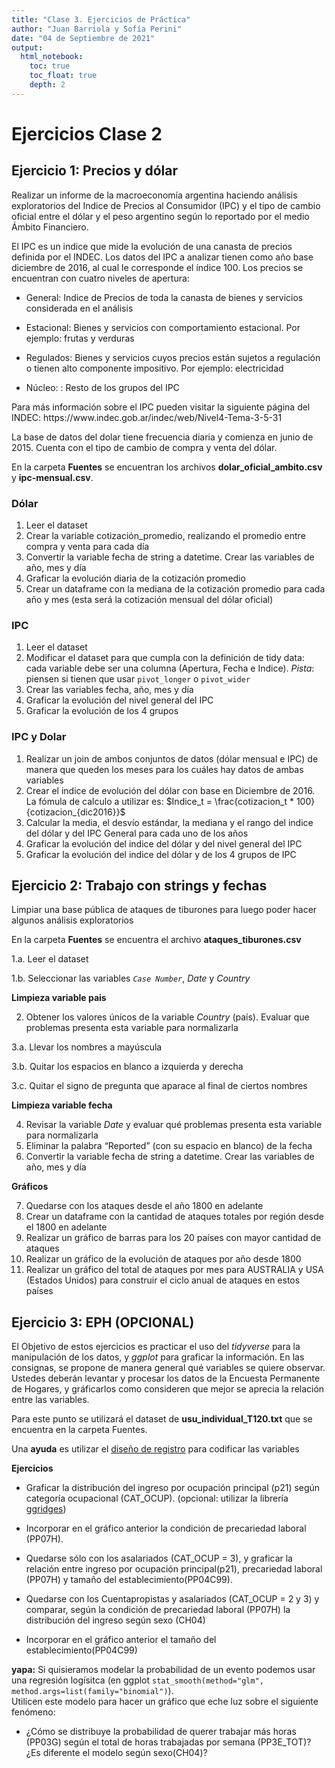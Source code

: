 ```yaml
---
title: "Clase 3. Ejercicios de Práctica"
author: "Juan Barriola y Sofía Perini"
date: "04 de Septiembre de 2021"
output: 
  html_notebook: 
    toc: true
    toc_float: true
    depth: 2
---
```


<style type="text/css">
div.main-container {
  max-width: 1600px;
  margin-left: auto;
  margin-right: auto;
}
</style>

# Ejercicios Clase 2

## Ejercicio 1: Precios y dólar

Realizar un informe de la macroeconomía argentina haciendo análisis exploratorios del Indice de Precios al Consumidor (IPC) y el tipo de cambio oficial entre el dólar y el peso argentino según lo reportado por el medio Ámbito Financiero. 

El IPC es un indice que mide la evolución de una canasta de precios definida por el INDEC. Los datos del IPC a analizar tienen como año base diciembre de 2016, al cual le corresponde el índice 100. Los precios se encuentran con cuatro niveles de apertura:

  * General: Indice de Precios de toda la canasta de bienes y servicios considerada en el análisis

  * Estacional: Bienes y servicios con comportamiento estacional. Por ejemplo: frutas y verduras

  * Regulados: Bienes y servicios cuyos precios están sujetos a regulación o tienen alto componente impositivo. Por ejemplo: electricidad

  * Núcleo: : Resto de los grupos del IPC
  
Para más información sobre el IPC pueden visitar la siguiente página del INDEC: https://www.indec.gob.ar/indec/web/Nivel4-Tema-3-5-31

La base de datos del dolar tiene frecuencia diaria y comienza en junio de 2015. Cuenta con el tipo de cambio de compra y venta del dólar.

En la carpeta __Fuentes__ se encuentran los archivos __dolar_oficial_ambito.csv__ y __ipc-mensual.csv__.

### Dólar

1. Leer el dataset
2. Crear la variable cotización_promedio, realizando el promedio entre compra y venta para cada día
3. Convertir la variable fecha de string a datetime. Crear las variables de año, mes y día 
4. Graficar la evolución diaria de la cotización promedio
5. Crear un dataframe con la mediana de la cotización promedio para cada año y mes (esta será la cotización mensual del dólar oficial)

### IPC

1. Leer el dataset 
2. Modificar el dataset para que cumpla con la definición de tidy data: cada variable debe ser una columna (Apertura, Fecha e Indice). *Pista*: piensen si tienen que usar `pivot_longer` o `pivot_wider`
3. Crear las variables fecha, año, mes y día 
4. Graficar la evolución del nivel general del IPC
5. Graficar la evolución de los 4 grupos

### IPC y Dolar 

1. Realizar un join de ambos conjuntos de datos (dólar mensual e IPC) de manera que queden los meses para los cuáles hay datos de ambas variables 
2. Crear el indice de evolución del dólar con base en Diciembre de 2016. La fómula de calculo a utilizar es:
$Indice_t = \frac{cotizacion_t * 100}{cotizacion_{dic2016}}$
3. Calcular la media, el desvío estándar, la mediana y el rango del indice del dólar y del IPC General para cada uno de los años
4. Graficar la evolución del indice del dólar y del nivel general del IPC 
5. Graficar la evolución del indice del dólar y de los 4 grupos de IPC

## Ejercicio 2: Trabajo con strings y fechas

Limpiar una base pública de ataques de tiburones para luego poder hacer algunos análisis exploratorios

En la carpeta __Fuentes__ se encuentra el archivo __ataques_tiburones.csv__

1.a. Leer el dataset

1.b. Seleccionar las variables *`Case Number`*, *Date* y *Country*

**Limpieza variable pais**

2. Obtener los valores únicos de la variable *Country* (país). Evaluar que problemas presenta esta variable para normalizarla

3.a. Llevar los nombres a mayúscula

3.b. Quitar los espacios en blanco a izquierda y derecha

3.c. Quitar el signo de pregunta que aparace al final de ciertos nombres

**Limpieza variable fecha**

4. Revisar la variable *Date* y evaluar qué problemas presenta esta variable para normalizarla
5. Eliminar la palabra "Reported " (con su espacio en blanco) de la fecha
6. Convertir la variable fecha de string a datetime. Crear las variables de año, mes y día 

**Gráficos**

7. Quedarse con los ataques desde el año 1800 en adelante
8. Crear un dataframe con la cantidad de ataques totales por región desde el 1800 en adelante
9. Realizar un gráfico de barras para los 20 países con mayor cantidad de ataques
10. Realizar un gráfico de la evolución de ataques por año desde 1800
11. Realizar un gráfico del total de ataques por mes para AUSTRALIA y USA (Estados Unidos) para construir el ciclo anual de ataques en estos países

## Ejercicio 3: EPH (OPCIONAL)

El Objetivo de estos ejercicios es practicar el uso del $tidyverse$ para la manipulación de los datos, y $ggplot$ para graficar la información. En las consignas, se propone de manera general qué variables se quiere observar. Ustedes deberán levantar y procesar los datos de la Encuesta Permanente de Hogares, y gráficarlos como consideren que mejor se aprecia la relación entre las variables.     

Para este punto se utilizará el dataset de __usu_individual_T120.txt__ que se encuentra en la carpeta Fuentes. 

Una __ayuda__ es utilizar el [diseño de registro](../Fuentes/EPH_registro_2_trim_2016.pdf) para codificar las variables

  
__Ejercicios__

- Graficar la distribución del ingreso por ocupación principal (p21) según categoría ocupacional (CAT_OCUP). (opcional: utilizar la librería [ggridges](https://cran.r-project.org/web/packages/ggridges/vignettes/introduction.html))

- Incorporar en el gráfico anterior la condición de precariedad laboral (PP07H).

- Quedarse sólo con los asalariados (CAT_OCUP = 3), y graficar la relación entre ingreso por ocupación principal(p21), precariedad laboral (PP07H) y tamaño del establecimiento(PP04C99).

- Quedarse con los Cuentapropistas y asalariados (CAT_OCUP = 2 y 3) y comparar, según la condición de precariedad laboral (PP07H) la distribución del ingreso según sexo (CH04)

- Incorporar en el gráfico anterior el tamaño del establecimiento(PP04C99)


__yapa:__ Si quisieramos modelar la probabilidad de un evento podemos usar una regresión logísitca (en ggplot ```stat_smooth(method="glm", method.args=list(family="binomial")```).     
Utilicen este modelo para hacer un gráfico que eche luz sobre el siguiente fenómeno: 

- ¿Cómo se distribuye la probabilidad de querer trabajar más horas (PP03G) según el total de horas trabajadas por semana (PP3E_TOT)? ¿Es diferente el modelo según sexo(CH04)?